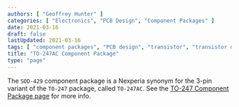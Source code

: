 ```yaml
---
authors: [ "Geoffrey Hunter" ]
categories: [ "Electronics", "PCB Design", "Component Packages" ]
date: 2021-03-16
draft: false
lastUpdated: 2021-03-16
tags: [ "component packages", "PCB design", "transistor", "transistor outline", "TO-247", "TO-247AC", "SOD-429" ]
title: "TO-247AC Component Package"
type: "page"
---
```



The `SOD-429` component package is a Nexperia synonym for the 3-pin variant of the `TO-247` package, called `TO-247AC`. See the [TO-247 Component Package page](/pcb-design/component-packages/to-247-component-package) for more info.
